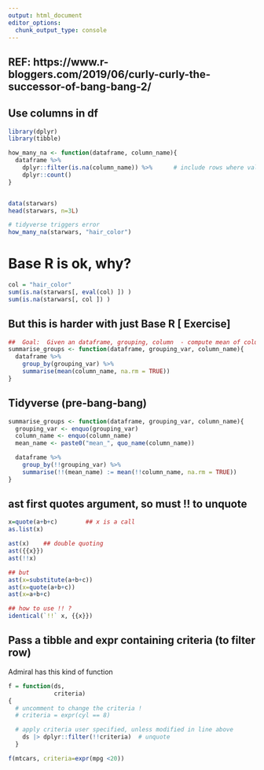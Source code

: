 ```yaml
---
output: html_document
editor_options: 
  chunk_output_type: console
---
```

## REF:   https://www.r-bloggers.com/2019/06/curly-curly-the-successor-of-bang-bang-2/

##    Use columns in df
```r
library(dplyr)
library(tibble)

how_many_na <- function(dataframe, column_name){
  dataframe %>%
    dplyr::filter(is.na(column_name)) %>%      # include rows where value in specified column_name is na
    dplyr::count()
}


data(starwars)
head(starwars, n=3L)

# tidyverse triggers error
how_many_na(starwars, "hair_color")

```   

##
# Base R is ok, why?
```r

col = "hair_color"
sum(is.na(starwars[, eval(col) ]) )
sum(is.na(starwars[, col ]) )

```

## But this is harder with just Base R [ Exercise]
```r

##  Goal:  Given an dataframe, grouping, column  - compute mean of column
summarise_groups <- function(dataframe, grouping_var, column_name){
  dataframe %>%
    group_by(grouping_var) %>%  
    summarise(mean(column_name, na.rm = TRUE))
}

```

##    Tidyverse (pre-bang-bang)
```r

summarise_groups <- function(dataframe, grouping_var, column_name){
  grouping_var <- enquo(grouping_var)
  column_name <- enquo(column_name)
  mean_name <- paste0("mean_", quo_name(column_name))

  dataframe %>%
    group_by(!!grouping_var) %>%  
    summarise(!!(mean_name) := mean(!!column_name, na.rm = TRUE))
}
```


##    ast first quotes argument, so must !! to unquote
```r
x=quote(a+b+c)        ## x is a call
as.list(x)

ast(x)    ## double quoting
ast({{x}})
ast(!!x)

## but
ast(x=substitute(a+b+c))
ast(x=quote(a+b+c))
ast(x=a+b+c)

## how to use !! ?
identical(`!!` x, {{x}})
```

## Pass a tibble and expr containing criteria (to filter row)
Admiral has this kind of function
```r
f = function(ds,
             criteria)
{
  # uncomment to change the criteria !
  # criteria = expr(cyl == 8)

  # apply criteria user specified, unless modified in line above 
    ds |> dplyr::filter(!!criteria)  # unquote
  }

f(mtcars, criteria=expr(mpg <20))
```
